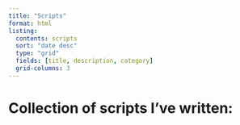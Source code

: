 ```yaml
---
title: "Scripts"
format: html
listing:
  contents: scripts
  sort: "date desc"
  type: "grid"
  fields: [title, description, category]
  grid-columns: 3
---
```


# Collection of scripts I've written:
